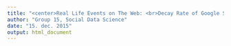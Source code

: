 ```yaml
---
title: "<center>Real Life Events on The Web: <br>Decay Rate of Google Searches and Facebook Posts</center>"
author: "Group 15, Social Data Science"
date: "15. dec. 2015"
output: html_document
---
```


